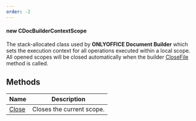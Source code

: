 ```yaml
---
order: -2
---
```

#### new CDocBuilderContextScope

The stack-allocated class used by **ONLYOFFICE Document Builder** which sets the execution context for all operations executed within a local scope. All opened scopes will be closed automatically when the builder [CloseFile](/docbuilder/integrationapi/com/cdocbuilder/closefile) method is called.

## Methods

| Name                                                                  | Description               |
| --------------------------------------------------------------------- | ------------------------- |
| [Close](/docbuilder/integrationapi/com/cdocbuildercontextscope/close) | Closes the current scope. |
